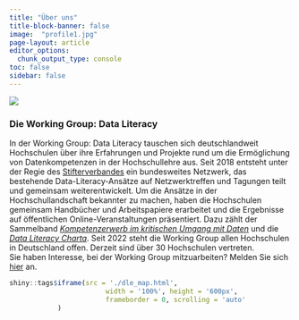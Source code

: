 ---
title: "Über uns"
title-block-banner: false
image:  "profile1.jpg"
page-layout: article
editor_options: 
  chunk_output_type: console
toc: false
sidebar: false
---

:::{.column-margin} 
![](profile1.jpg)
:::

### Die Working Group: Data Literacy

In der Working Group: Data Literacy tauschen sich deutschlandweit Hochschulen über ihre Erfahrungen und Projekte rund um die Ermöglichung von Datenkompetenzen in der Hochschullehre aus.
Seit 2018 entsteht unter der Regie des [Stifterverbandes](https://www.stifterverband.org/data-literacy-education) ein bundesweites Netzwerk, das bestehende Data-Literacy-Ansätze auf Netzwerktreffen und Tagungen teilt und gemeinsam weiterentwickelt. Um die Ansätze in der Hochschullandschaft bekannter zu machen, haben die Hochschulen gemeinsam Handbücher und Arbeitspapiere erarbeitet und die Ergebnisse auf öffentlichen Online-Veranstaltungen präsentiert. Dazu zählt der Sammelband [*Kompetenzerwerb im kritischen Umgang mit Daten*](https://www.stifterverband.org/medien/kompetenzerwerb-im-kritischen-umgang-mit-daten) und die [*Data Literacy Charta*](https://www.stifterverband.org/charta-data-literacy).
Seit 2022 steht die Working Group allen Hochschulen in Deutschland offen. Derzeit sind über 30 Hochschulen vertreten.  
Sie haben Interesse, bei der Working Group mitzuarbeiten? Melden Sie sich [hier](mailto:dataliteracy@stifterverband.de) an.  





```{r echo=FALSE}
shiny::tags$iframe(src = './dle_map.html',
                        width = '100%', height = '600px', 
                        frameborder = 0, scrolling = 'auto'
            )
```
